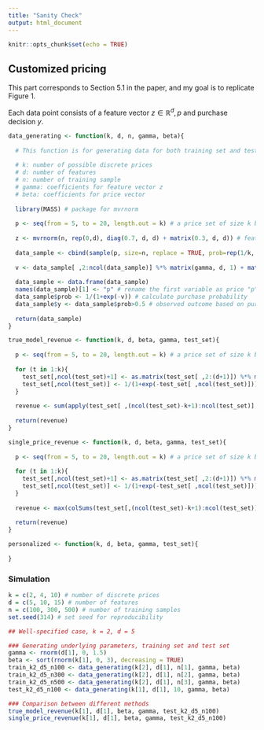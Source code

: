 ```yaml
---
title: "Sanity Check"
output: html_document
---
```


```r
knitr::opts_chunk$set(echo = TRUE)
```

## Customized pricing

This part corresponds to Section 5.1 in the paper, and my goal is to replicate Figure 1. 

Each data point consists of a feature vector $z\in\mathbb{R}^d,p$ and purchase decision $y$.

```r
data_generating <- function(k, d, n, gamma, beta){
  
  # This function is for generating data for both training set and test set
  
  # k: number of possible discrete prices
  # d: number of features
  # n: number of training sample
  # gamma: coefficients for feature vector z
  # beta: coefficients for price vector
  
  library(MASS) # package for mvrnorm
  
  p <- seq(from = 5, to = 20, length.out = k) # a price set of size k by evenly spacing prices on [5, 20]
  
  z <- mvrnorm(n, rep(0,d), diag(0.7, d, d) + matrix(0.3, d, d)) # feature vector z of size d 
  
  data_sample <- cbind(sample(p, size=n, replace = TRUE, prob=rep(1/k, k)), z) # training sample consists of randomly drawn price and feature vector
  
  v <- data_sample[ ,2:ncol(data_sample)] %*% matrix(gamma, d, 1) + matrix(beta %*% sapply(data_sample[,1], function(x) x==p), n, 1) # mean purchasing utility for each customer
  
  data_sample <- data.frame(data_sample) 
  names(data_sample)[1] <- "p" # rename the first variable as price "p"
  data_sample$prob <- 1/(1+exp(-v)) # calculate purchase probability 
  data_sample$y <- data_sample$prob>0.5 # observed outcome based on purchase probability and cutoff at 0.5
  
  return(data_sample)
}
```

```r
true_model_revenue <- function(k, d, beta, gamma, test_set){
  
  p <- seq(from = 5, to = 20, length.out = k) # a price set of size k by evenly spacing prices on [5, 20]
  
  for (t in 1:k){
    test_set[,ncol(test_set)+1] <- as.matrix(test_set[ ,2:(d+1)]) %*% matrix(gamma, d, 1) + beta[t]  # mean purchasing utility for each customer under each price level
    test_set[,ncol(test_set)] <- 1/(1+exp(-test_set[ ,ncol(test_set)])) * p[t] # expected profit under each price level
  }
  
  revenue <- sum(apply(test_set[ ,(ncol(test_set)-k+1):ncol(test_set)], 1, max)) # the optimal revenue under personalized pricing
  
  return(revenue)
}
```

```r
single_price_revenue <- function(k, d, beta, gamma, test_set){
  
  p <- seq(from = 5, to = 20, length.out = k) # a price set of size k by evenly spacing prices on [5, 20]
  
  for (t in 1:k){
    test_set[,ncol(test_set)+1] <- as.matrix(test_set[ ,2:(d+1)]) %*% matrix(gamma, d, 1) + beta[t]  # mean purchasing utility for each customer under each price level
    test_set[,ncol(test_set)] <- 1/(1+exp(-test_set[ ,ncol(test_set)])) * p[t] # expected profit under each price level
  }
  
  revenue <- max(colSums(test_set[,(ncol(test_set)-k+1):ncol(test_set)])) # the optimal revenue under single price policy
  
  return(revenue)
}
```

```r
personalized <- function(k, d, beta, gamma, test_set){
  
}
```

### Simulation

```r
k = c(2, 4, 10) # number of discrete prices
d = c(5, 10, 15) # number of features 
n = c(100, 300, 500) # number of training samples
set.seed(314) # set seed for reproducibility

## Well-specified case, k = 2, d = 5

### Generating underlying parameters, training set and test set
gamma <- rnorm(d[1], 0, 1.5) 
beta <- sort(rnorm(k[1], 0, 3), decreasing = TRUE) 
train_k2_d5_n100 <- data_generating(k[2], d[1], n[1], gamma, beta)
train_k2_d5_n300 <- data_generating(k[2], d[1], n[2], gamma, beta)
train_k2_d5_n500 <- data_generating(k[2], d[1], n[3], gamma, beta)
test_k2_d5_n100 <- data_generating(k[1], d[1], 10, gamma, beta)

### Comparison between different methods
true_model_revenue(k[1], d[1], beta, gamma, test_k2_d5_n100)
single_price_revenue(k[1], d[1], beta, gamma, test_k2_d5_n100)
```

